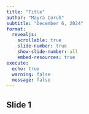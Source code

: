 ```yaml
---
title: "Title"
author: "Mayra Coruh"
subtitle: "December 6, 2024"
format:
  revealjs:
    scrollable: true
    slide-number: true
    show-slide-number: all
    embed-resources: true
execute:
  echo: true
  warning: false
  message: false
---
```


## Slide 1 


